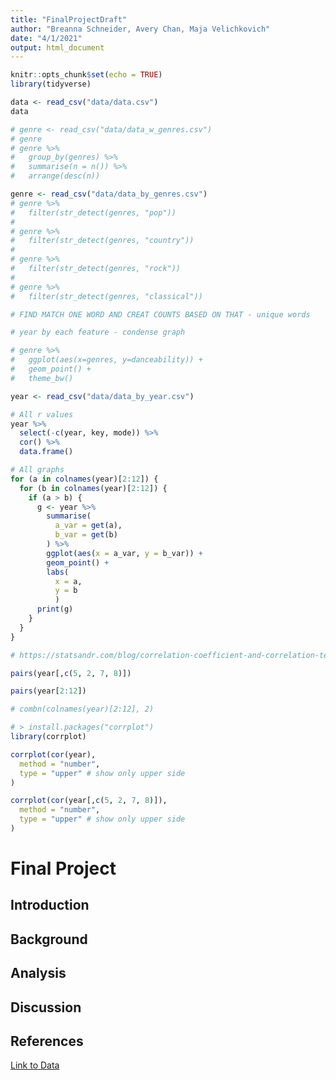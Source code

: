 ```yaml
---
title: "FinalProjectDraft"
author: "Breanna Schneider, Avery Chan, Maja Velichkovich"
date: "4/1/2021"
output: html_document
---
```


```r
knitr::opts_chunk$set(echo = TRUE)
library(tidyverse)
```

```r
data <- read_csv("data/data.csv")
data

# genre <- read_csv("data/data_w_genres.csv")
# genre
# genre %>% 
#   group_by(genres) %>% 
#   summarise(n = n()) %>% 
#   arrange(desc(n))
```
```r
genre <- read_csv("data/data_by_genres.csv")
# genre %>% 
#   filter(str_detect(genres, "pop"))
# 
# genre %>% 
#   filter(str_detect(genres, "country"))
# 
# genre %>% 
#   filter(str_detect(genres, "rock"))
# 
# genre %>% 
#   filter(str_detect(genres, "classical"))

# FIND MATCH ONE WORD AND CREAT COUNTS BASED ON THAT - unique words

# year by each feature - condense graph

# genre %>% 
#   ggplot(aes(x=genres, y=danceability)) +
#   geom_point() +
#   theme_bw()
```
```r
year <- read_csv("data/data_by_year.csv")

# All r values
year %>% 
  select(-c(year, key, mode)) %>% 
  cor() %>% 
  data.frame()
```


```r
# All graphs
for (a in colnames(year)[2:12]) {
  for (b in colnames(year)[2:12]) {
    if (a > b) {
      g <- year %>%
        summarise(
          a_var = get(a),
          b_var = get(b)
        ) %>% 
        ggplot(aes(x = a_var, y = b_var)) +
        geom_point() +
        labs(
          x = a,
          y = b
          )
      print(g)
    }
  }
}

# https://statsandr.com/blog/correlation-coefficient-and-correlation-test-in-r/

pairs(year[,c(5, 2, 7, 8)])

pairs(year[2:12])

# combn(colnames(year)[2:12], 2)
```
```r
# > install.packages("corrplot")
library(corrplot)

corrplot(cor(year),
  method = "number",
  type = "upper" # show only upper side
)

corrplot(cor(year[,c(5, 2, 7, 8)]),
  method = "number",
  type = "upper" # show only upper side
)
```


# Final Project

## Introduction


## Background 


## Analysis


## Discussion


## References 

[Link to Data](https://www.kaggle.com/yamaerenay/spotify-dataset-19212020-160k-tracks)